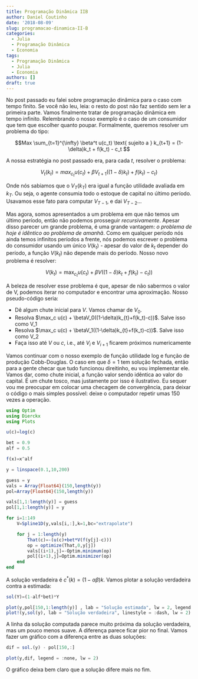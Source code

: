 ```yaml
---
title: Programação Dinâmica IIB
author: Daniel Coutinho
date: '2018-08-09'
slug: programacao-dinamica-II-B
categories:
  - Julia
  - Programação Dinâmica
  - Economia
tags:
  - Programação Dinâmica
  - Julia
  - Economia
authors: []
draft: true
---
```


No post passado eu falei sobre programação dinâmica para o caso com tempo finito. Se você não leu, leia: o resto do post não faz sentido sem ler a primeira parte. Vamos finalmente tratar de programação dinâmica em tempo infinito. Relembrando o nosso exemplo é o caso de um consumidor que tem que escolher quanto poupar. Formalmente, queremos resolver um problema do tipo:

$$Max \sum_{t=1}^{\infty} \beta^t u(c_t) \text{ sujeito a } k_{t+1} = (1-\delta)k_t + f(k_t) - c_t $$

A nossa estratégia no post passado era, para cada $t$, resolver o problema:

$$ V_t(k_t) = max_{c_t}{} u(c_t) + \beta{} V_{t+1}((1-\delta{}) k_{t})+f(k_t)-c_t) $$

Onde nós sabiamos que o $V_T(k_T)$ era igual a função utilidade avaliada em $k_T$. Ou seja, o agente consumia todo o estoque de capital no último período. Usavamos esse fato para computar $V_{T-1}$, e dai $V_{T-2}$...

Mas agora, somos apresentados a um problema em que não temos um último período, então não podemos prosseguir *recursivamente*. Apesar disso parecer um grande problema, é uma grande vantagem: *o problema de hoje é idêntico ao problema de amanhã*. Como em qualquer período nós ainda temos infinitos períodos a frente, nós podemos escrever o problema do consumidor usando um único $V(k_t)$ - apesar do valor de $k_t$ depender do período, a função $V(k_t)$ não depende mais do período. Nosso novo problema é resolver:

$$ V(k_t) = \max_{c_t} u(c_t)+ \beta V((1-\delta)k_{t}+f(k_t)-c_t)) $$

A beleza de resolver esse problema é que, apesar de não sabermos o valor de V, podemos iterar no computador e encontrar uma aproximação. Nosso pseudo-código seria:

* Dê algum chute inicial para $V$. Vamos chamar de $V_0$.
* Resolva $\max_c u(c) + \betaV_0((1-\delta)k_{t}+f(k_t)-c))$. Salve isso como V_1
* Resolva $\max_c u(c) + \betaV_1((1-\delta)k_{t}+f(k_t)-c))$. Salve isso como V_2
* Faça isso até $V$ ou $c$, i.e., até $V_{i}$ e $V_{i+1}$ ficarem próximos numericamente

 Vamos continuar com o nosso exemplo de função utilidade log e função de produção Cobb-Douglas. O caso em que $\delta = 1$ tem solução fechada, então para a gente checar que tudo funcionou direitinho, eu vou implementar ele. Vamos dar, como chute inicial, a função valor sendo idêntica ao valor do capital. É um chute tosco, mas justamente por isso é ilustrativo. Eu sequer vou me preocupar em colocar uma checagem de convergência, para deixar o código o mais simples possível: deixe o computador repetir umas 150 vezes a operação.

 ```julia
 using Optim
 using Dierckx
 using Plots

 u(c)=log(c)

 bet = 0.9
 alf = 0.5

 f(x)=x^alf

 y = linspace(0.1,10,200)

 guess = y
 vals = Array{Float64}(150,length(y))
 pol=Array{Float64}(150,length(y))

 vals[1,1:length(y)] = guess
 pol[1,1:length(y)] = y

 for i=1:149
     V=Spline1D(y,vals[i,:],k=1,bc="extrapolate")

     for j = 1:length(y)
         That(c)=-(u(c)+bet*V(f(y[j]-c)))
         op = optimize(That,0,y[j])
         vals[(i+1),j]=-Optim.minimum(op)
         pol[(i+1),j]=Optim.minimizer(op)
     end
 end

 ```

A solução verdadeira é $c^*(k) = (1-\alpha \beta)k$. Vamos plotar a solução verdadeira contra a estimada:

```julia

sol(Y)=(1-alf*bet)*Y

plot(y,pol[150,1:length(y)] , lab = "Solução estimada", lw = 2, legend = :topleft)
plot!(y,sol(y), lab = "Solução verdadeira", linestyle = :dash, lw = 2)

```
A linha da solução computada parece muito próxima da solução verdadeira, mas um pouco menos suave. A diferença parece ficar pior no final. Vamos fazer um gráfico com a diferença entre as duas soluções:

```julia

dif = sol.(y) - pol[150,:]

plot(y,dif, legend = :none, lw = 2)

```
O gráfico deixa bem claro que a solução difere mais no fim.
